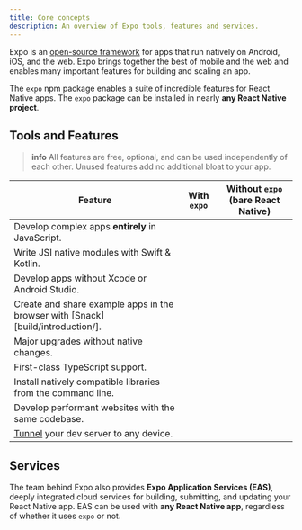 ```yaml
---
title: Core concepts
description: An overview of Expo tools, features and services.
---
```



Expo is an [open-source framework](https://github.com/expo/expo/) for apps that run natively on Android, iOS, and the web. Expo brings together the best of mobile and the web and enables many important features for building and scaling an app.

The `expo` npm package enables a suite of incredible features for React Native apps. The `expo` package can be installed in nearly **any React Native project**.

## Tools and Features

<BoxLink
  title="Expo SDK"
  description="Comprehensive suite of well-tested React Native modules that run on Android, iOS, and web."
  href="/versions/latest"
  Icon={DocsLogo}
/>
<BoxLink
  title="Expo Modules API"
  description="Write highly performant native code with modern Swift & Kotlin API."
  href="/modules/overview"
/>
<BoxLink
  title="Prebuild"
  description="Separate React from Native to develop from any computer, upgrade easily, white label apps, and maintain larger projects."
  href="/workflow/prebuild"
/>
<BoxLink
  title="Expo CLI"
  description="Manage dependencies, compile native apps, develop for the web, and connect to any device with a powerful dev server."
  href="/workflow/expo-cli"
/>
<BoxLink
  title="Expo Go"
  description="Learn React by trying it on your simulator or device."
  href="/get-started/expo-go/"
  Icon={ExpoGoLogo}
/>

> **info** All features are free, optional, and can be used independently of each other. Unused features add no additional bloat to your app.

| Feature                                                                         | With `expo` | Without `expo` (bare React Native) |
| ------------------------------------------------------------------------------- | ----------- | ---------------------------------- |
| Develop complex apps **entirely** in JavaScript.                                | <YesIcon /> | <NoIcon />                         |
| Write JSI native modules with Swift & Kotlin.                                   | <YesIcon /> | <NoIcon />                         |
| Develop apps without Xcode or Android Studio.                                   | <YesIcon /> | <NoIcon />                         |
| Create and share example apps in the browser with [Snack][build/introduction/]. | <YesIcon /> | <NoIcon />                         |
| Major upgrades without native changes.                                          | <YesIcon /> | <NoIcon />                         |
| First-class TypeScript support.                                                 | <YesIcon /> | <NoIcon />                         |
| Install natively compatible libraries from the command line.                    | <YesIcon /> | <NoIcon />                         |
| Develop performant websites with the same codebase.                             | <YesIcon /> | <NoIcon />                         |
| [Tunnel](/workflow/expo-cli/#tunneling) your dev server to any device.          | <YesIcon /> | <NoIcon />                         |

## Services

The team behind Expo also provides **Expo Application Services (EAS)**, deeply integrated cloud services for building, submitting, and updating your React Native app. EAS can be used with **any React Native app**, regardless of whether it uses `expo` or not.

<BoxLink
  title="Expo Application Services"
  description="The easiest way to build, deploy, and update native apps."
  href="/eas"
  Icon={PlanEnterpriseIcon}
/>
